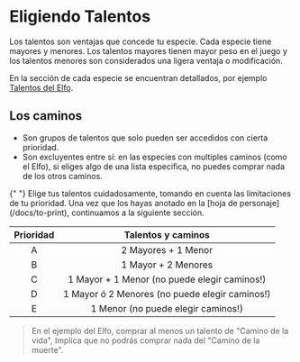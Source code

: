 
# Eligiendo Talentos
Los talentos son ventajas que concede tu especie. Cada especie tiene mayores y 
menores. Los talentos mayores tienen mayor peso en el juego y los talentos 
menores son considerados una ligera ventaja o modificación. 

En la sección de cada especie se encuentran detallados, por ejemplo 
[Talentos del Elfo](/docs/list-species/elf#talentos).

## Los caminos
- Son grupos de talentos que solo pueden ser accedidos con cierta prioridad.
- Son excluyentes entre sí: en las especies con multiples caminos (como el Elfo), 
si eliges algo de una lista especifica, no puedes comprar nada de los otros caminos.

<Callout type="info" emoji="✏️">
  {" "}
  Elige tus talentos cuidadosamente, tomando en cuenta las limitaciones 
  de tu prioridad. Una vez que los hayas anotado en la [hoja de personaje](/docs/to-print),
  continuamos a la siguiente sección.
</Callout>

| Prioridad |               Talentos y caminos               |
| :-------: | :--------------------------------------------: |
|     A     |              2 Mayores + 1 Menor               |
|     B     |              1 Mayor + 2 Menores               |
|     C     |  1 Mayor + 1 Menor (no puede elegir caminos!)  |
|     D     | 1 Mayor ó 2 Menores (no puede elegir caminos!) |
|     E     |       1 Menor (no puede elegir caminos!)       |

> En el ejemplo del Elfo, comprar al menos un talento de "Camino de la vida",
> Implica que no podrás comprar nada del "Camino de la muerte".




